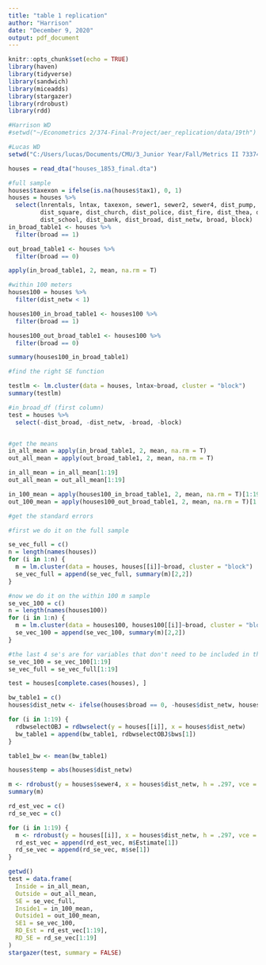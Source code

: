 ```yaml
---
title: "table 1 replication"
author: "Harrison"
date: "December 9, 2020"
output: pdf_document
---
```


```r
knitr::opts_chunk$set(echo = TRUE)
library(haven)
library(tidyverse)
library(sandwich)
library(miceadds)
library(stargazer)
library(rdrobust)
library(rdd)

#Harrison WD
#setwd("~/Econometrics 2/374-Final-Project/aer_replication/data/19th")

#Lucas WD
setwd("C:/Users/lucas/Documents/CMU/3_Junior Year/Fall/Metrics II 73374/__Final Project/374-Final-Project/Admin Stuff/aer_replication/data/19th")

houses = read_dta("houses_1853_final.dta")

```

```r
#full sample
houses$taxexon = ifelse(is.na(houses$tax1), 0, 1)
houses = houses %>%
  select(lnrentals, lntax, taxexon, sewer1, sewer2, sewer4, dist_pump, dist_cent, dist_pit_fake, 
         dist_square, dist_church, dist_police, dist_fire, dist_thea, dist_pub, dist_urinal, dist_vent, 
         dist_school, dist_bank, dist_broad, dist_netw, broad, block)
in_broad_table1 <- houses %>%
  filter(broad == 1)

out_broad_table1 <- houses %>%
  filter(broad == 0)

apply(in_broad_table1, 2, mean, na.rm = T)

```

```r
#within 100 meters
houses100 = houses %>%
  filter(dist_netw < 1)

houses100_in_broad_table1 <- houses100 %>%
  filter(broad == 1)

houses100_out_broad_table1 <- houses100 %>%
  filter(broad == 0)

summary(houses100_in_broad_table1)
```


```r
#find the right SE function

testlm <- lm.cluster(data = houses, lntax~broad, cluster = "block")
summary(testlm)

```

```r
#in_broad_df (first column)
test = houses %>%
  select(-dist_broad, -dist_netw, -broad, -block)


#get the means
in_all_mean = apply(in_broad_table1, 2, mean, na.rm = T)
out_all_mean = apply(out_broad_table1, 2, mean, na.rm = T)

in_all_mean = in_all_mean[1:19]
out_all_mean = out_all_mean[1:19]

in_100_mean = apply(houses100_in_broad_table1, 2, mean, na.rm = T)[1:19]
out_100_mean = apply(houses100_out_broad_table1, 2, mean, na.rm = T)[1:19]

#get the standard errors

#first we do it on the full sample

se_vec_full = c()
n = length(names(houses))
for (i in 1:n) {
  m = lm.cluster(data = houses, houses[[i]]~broad, cluster = "block")
  se_vec_full = append(se_vec_full, summary(m)[2,2])
}

#now we do it on the within 100 m sample
se_vec_100 = c()
n = length(names(houses100))
for (i in 1:n) {
  m = lm.cluster(data = houses100, houses100[[i]]~broad, cluster = "block")
  se_vec_100 = append(se_vec_100, summary(m)[2,2])
}

#the last 4 se's are for variables that don't need to be included in the table
se_vec_100 = se_vec_100[1:19]
se_vec_full = se_vec_full[1:19]

```



```r
test = houses[complete.cases(houses), ]
```

```r

bw_table1 = c()
houses$dist_netw <- ifelse(houses$broad == 0, -houses$dist_netw, houses$dist_netw )

for (i in 1:19) {
  rdbwselectOBJ = rdbwselect(y = houses[[i]], x = houses$dist_netw)
  bw_table1 = append(bw_table1, rdbwselectOBJ$bws[1])
}

table1_bw <- mean(bw_table1)
```

```r
houses$temp = abs(houses$dist_netw)

m <- rdrobust(y = houses$sewer4, x = houses$dist_netw, h = .297, vce = "hc0", cluster = houses$block)
summary(m)

rd_est_vec = c()
rd_se_vec = c()

for (i in 1:19) {
  m <- rdrobust(y = houses[[i]], x = houses$dist_netw, h = .297, vce = "hc0", cluster = houses$block)
  rd_est_vec = append(rd_est_vec, m$Estimate[1])
  rd_se_vec = append(rd_se_vec, m$se[1])
}
```


```r
getwd()
test = data.frame(
  Inside = in_all_mean,
  Outside = out_all_mean,
  SE = se_vec_full,
  Inside1 = in_100_mean,
  Outside1 = out_100_mean,
  SE1 = se_vec_100,
  RD_Est = rd_est_vec[1:19],
  RD_SE = rd_se_vec[1:19]
)
stargazer(test, summary = FALSE)
```


